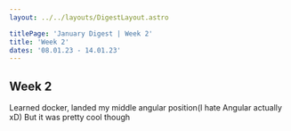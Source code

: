 ```yaml
---
layout: ../../layouts/DigestLayout.astro

titlePage: 'January Digest | Week 2'
title: 'Week 2'
dates: '08.01.23 - 14.01.23'
---
```


<h2> Week 2</h2>
<p>
  Learned docker, landed my middle angular position(I hate Angular actually xD) But it was pretty
  cool though
</p>
